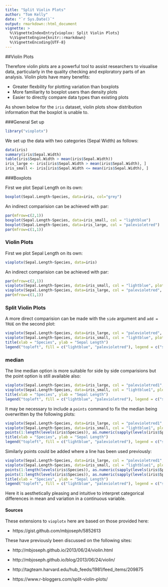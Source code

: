 ```yaml
---
title: "Split Violin Plots"
author: "Tom Kelly"
date: "`r Sys.Date()`"
output: rmarkdown::html_document
vignette: >
  %\VignetteIndexEntry{vioplox: Split Violin Plots}
  %\VignetteEngine{knitr::rmarkdown}
  %\VignetteEncoding{UTF-8}
---
```


##Violin Plots

Therefore violin plots are a powerful tool to assist researchers to visualise data, particularly in the quality checking and exploratory parts of an analysis. Violin plots have many benefits:

- Greater flexbility for plotting variation than boxplots
- More familiarity to boxplot users than density plots
- Easier to directly compare data types than existing plots

As shown below for the `iris` dataset, violin plots show distribution information that the boxplot is unable to.

###General Set up


```r
library("vioplotx")
```
We set up the data with two categories (Sepal Width) as follows:

```r
data(iris)
summary(iris$Sepal.Width)
table(iris$Sepal.Width > mean(iris$Sepal.Width))
iris_large <- iris[iris$Sepal.Width > mean(iris$Sepal.Width), ]
iris_small <- iris[iris$Sepal.Width <= mean(iris$Sepal.Width), ]
```

###Boxplots

First we plot Sepal Length on its own:

```r
boxplot(Sepal.Length~Species, data=iris, col="grey")
```


An indirect comparision can be achieved with par:

```r
par(mfrow=c(2,1))
boxplot(Sepal.Length~Species, data=iris_small, col = "lightblue")
boxplot(Sepal.Length~Species, data=iris_large, col = "palevioletred")
par(mfrow=c(1,1))
```

### Violin Plots

First we plot Sepal Length on its own:

```r
vioplotx(Sepal.Length~Species, data=iris)
```


An indirect comparision can be achieved with par:

```r
par(mfrow=c(2,1))
vioplotx(Sepal.Length~Species, data=iris_small, col = "lightblue", plotCentre = "line")
vioplotx(Sepal.Length~Species, data=iris_large, col = "palevioletred", plotCentre = "line")
par(mfrow=c(1,1))
```

### Split Violin Plots

A more direct comparision can be made with the `side` argument and `add = TRUE` on the second plot:

```r
vioplotx(Sepal.Length~Species, data=iris_large, col = "palevioletred", plotCentre = "line", side = "right")
vioplotx(Sepal.Length~Species, data=iris_small, col = "lightblue", plotCentre = "line", side = "left", add = T)
title(xlab = "Species", ylab = "Sepal Length")
legend("topleft", fill = c("lightblue", "palevioletred"), legend = c("small", "large"), title = "Sepal Width")
```

### median

The line median option is more suitable for side by side comparisions but the point option is still available also:


```r
vioplotx(Sepal.Length~Species, data=iris_large, col = "palevioletred1", plotCentre = "point", side = "right", pchMed = 21, colMed = "palevioletred4", colMed2 = "palevioletred2")
vioplotx(Sepal.Length~Species, data=iris_small, col = "lightblue1", plotCentre = "point", side = "left", pchMed = 21, colMed = "lightblue4", colMed2 = "lightblue2", add = T)
title(xlab = "Species", ylab = "Sepal Length")
legend("topleft", fill = c("lightblue", "palevioletred"), legend = c("small", "large"), title = "Sepal Width")
```

It may be necessary to include a `points` command to fix the median being overwritten by the following plots:

```r
vioplotx(Sepal.Length~Species, data=iris_large, col = "palevioletred1", plotCentre = "point", side = "right", pchMed = 21, colMed = "palevioletred4", colMed2 = "palevioletred2")
vioplotx(Sepal.Length~Species, data=iris_small, col = "lightblue1", plotCentre = "point", side = "left", pchMed = 21, colMed = "lightblue4", colMed2 = "lightblue2", add = T)
points(1:length(levels(iris$Species)), as.numeric(sapply(levels(iris$Species), function(species) median(iris_large[grep(species, iris_large$Species),]$Sepal.Length))), pch = 21, col = "palevioletred4", bg = "palevioletred2")
title(xlab = "Species", ylab = "Sepal Length")
legend("topleft", fill = c("lightblue", "palevioletred"), legend = c("small", "large"), title = "Sepal Width")
```

Similarly points could be added where a line has been used previously:


```r
vioplotx(Sepal.Length~Species, data=iris_large, col = "palevioletred1", plotCentre = "line", side = "right", pchMed = 21, colMed = "palevioletred4", colMed2 = "palevioletred2")
vioplotx(Sepal.Length~Species, data=iris_small, col = "lightblue1", plotCentre = "line", side = "left", pchMed = 21, colMed = "lightblue4", colMed2 = "lightblue2", add = T)
points(1:length(levels(iris$Species)), as.numeric(sapply(levels(iris$Species), function(species) median(iris_large[grep(species, iris_large$Species),]$Sepal.Length))), pch = 21, col = "palevioletred4", bg = "palevioletred2")
points(1:length(levels(iris$Species)), as.numeric(sapply(levels(iris$Species), function(species) median(iris_small[grep(species, iris_small$Species),]$Sepal.Length))), pch = 21, col = "lightblue4", bg = "lightblue2")
title(xlab = "Species", ylab = "Sepal Length")
legend("topleft", fill = c("lightblue", "palevioletred"), legend = c("small", "large"), title = "Sepal Width")
```

Here it is aesthetically pleasing and intuitive to interpret categorical differences in mean and variation in a continuous variable.


#### Sources
These extensions to `vioplotx` here are based on those provided here:

* https://gist.github.com/mbjoseph/5852613

These have previously been discussed on the following sites:

* http://mbjoseph.github.io/2013/06/24/violin.html

* http://mbjoseph.github.io/blog/2013/06/24/violin/

* http://tagteam.harvard.edu/hub_feeds/1981/feed_items/209875

* https://www.r-bloggers.com/split-violin-plots/


